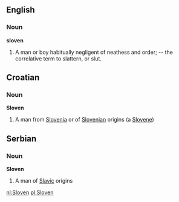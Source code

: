 ==English==
===Noun===
'''sloven'''
#A man or boy habitually negligent of neathess and order; -- the correlative term to slattern, or slut.

==Croatian==
===Noun===
'''Sloven'''
#A man from [[Slovenia]] or of [[Slovenian]] origins (a [[Slovene]])

==Serbian==
===Noun===
'''Sloven'''
#A man of [[Slavic]] origins

[[nl:Sloven]]
[[pl:Sloven]]